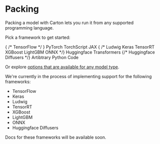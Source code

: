 
# Packing

Packing a model with Carton lets you run it from any supported programming language.

Pick a framework to get started:

<ButtonGrid>
    { /* <ButtonLink href="/docs/packing/tensorflow">TensorFlow</ButtonLink> */ }
    <ButtonLink href="/docs/packing/pytorch">PyTorch</ButtonLink>
    <ButtonLink href="/docs/packing/torchscript">TorchScript</ButtonLink>
    <ButtonLink href="/docs/packing/jax">JAX</ButtonLink>
    { /* <ButtonLink href="/docs/packing/ludwig">Ludwig</ButtonLink>
    <ButtonLink href="/docs/packing/keras">Keras</ButtonLink>
    <ButtonLink href="/docs/packing/tensorrt">TensorRT</ButtonLink>
    <ButtonLink href="/docs/packing/xgboost">XGBoost</ButtonLink>
    <ButtonLink href="/docs/packing/lightgbm">LightGBM</ButtonLink>
    <ButtonLink href="/docs/packing/onnx">ONNX</ButtonLink> */}
    <ButtonLink href="/docs/packing/transformers">Huggingface Transformers</ButtonLink>
    {/* <ButtonLink href="/docs/packing/diffusers">Huggingface Diffusers</ButtonLink> */}
    <ButtonLink href="/docs/packing/python">Artibtrary Python Code</ButtonLink>
</ButtonGrid>

Or explore [options that are available for any model type](/docs/packing/options).

We're currently in the process of implementing support for the following frameworks:

- TensorFlow
- Keras
- Ludwig
- TensorRT
- XGBoost
- LightGBM
- ONNX
- Huggingface Diffusers

Docs for these frameworks will be available soon.
